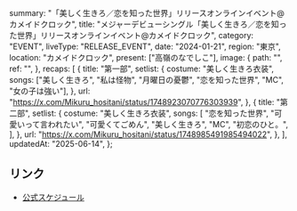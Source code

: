   summary: "「美しく生きろ／恋を知った世界」リリースオンラインイベント@カメイドクロック",
  title:
    "メジャーデビューシングル「美しく生きろ／恋を知った世界」リリースオンラインイベント@カメイドクロック",
  category: "EVENT",
  liveType: "RELEASE_EVENT",
  date: "2024-01-21",
  region: "東京",
  location: "カメイドクロック",
  present: ["高嶺のなでしこ"],
  image: {
    path: "",
    ref: "",
  },
  recaps: [
    {
      title: "第一部",
      setlist: {
        costume: "美しく生きろ衣装",
        songs: ["美しく生きろ", "私は怪物", "月曜日の憂鬱", "恋を知った世界", "MC", "女の子は強い"],
      },
      url: "https://x.com/Mikuru_hositani/status/1748923070776303939",
    },
    {
      title: "第二部",
      setlist: {
        costume: "美しく生きろ衣装",
        songs: [
          "恋を知った世界",
          "可愛いって言われたい",
          "可愛くてごめん",
          "美しく生きろ",
          "MC",
          "初恋のひと。",
        ],
      },
      url: "https://x.com/Mikuru_hositani/status/1748985491985494022",
    },
  ],
  updatedAt: "2025-06-14",
};

## リンク

- [公式スケジュール](https://takanenonadeshiko.jp/?p=1698)
